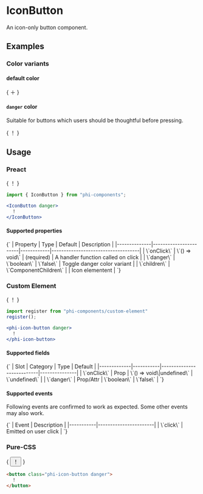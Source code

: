 
# IconButton

An icon-only button component.

## Examples
### Color variants
#### default color

{
  <Example>
    <IconButton>
      ＋
    </IconButton>
  </Example>
}

#### `danger` color

Suitable for buttons which users should be thoughtful before pressing.

{
  <Example>
    <IconButton danger>
      ！
    </IconButton>
  </Example>
}

## Usage
### Preact

{
  <Example>
    <IconButton danger>
      ！
    </IconButton>
  </Example>
}

``` jsx
import { IconButton } from "phi-components";

<IconButton danger>
  ！
</IconButton>
```

#### Supported properties

<Markdown>
{`
| Property     | Type                  | Default    | Description                        |
|--------------|-----------------------|------------|------------------------------------|
| \`onClick\`  | \`() => void\`        | (required) | A handler function called on click |
| \`danger\`   | \`boolean\`           | \`false\`  | Toggle danger color variant        |
| \`children\` | \`ComponentChildren\` |            | Icon elementent                    |
`}
</Markdown>

### Custom Element

{
  <Example>
    <phi-icon-button danger>
      ！
    </phi-icon-button>
  </Example>
}

``` jsx
import register from "phi-components/custom-element"
register();

<phi-icon-button danger>
  ！
</phi-icon-button>
```

#### Supported fields

<Markdown>
{`
| Slot        | Category  | Type                      | Default       |
|-------------|-----------|---------------------------|---------------|
| \`onClick\` | Prop      | \`() => void\|undefined\` | \`undefined\` |
| \`danger\`  | Prop/Attr | \`boolean\`               | \`false\`     |
`}
</Markdown>

#### Supported events

Following events are confirmed to work as expected. Some other events may also work.

<Markdown>
{`
| Event     | Description           |
|-----------|-----------------------|
| \`click\` | Emitted on user click |
`}
</Markdown>

### Pure-CSS

{
  <Example>
    <button class="phi-icon-button danger">
      ！
    </button>
  </Example>
}

``` html
<button class="phi-icon-button danger">
  ！
</button>
```
